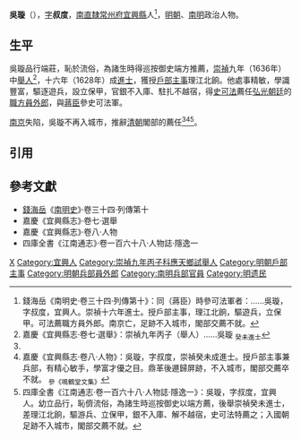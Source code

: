 {{Otheruses|other=名为吴叔度的其他人物|吴叔度}}

'''吳璇'''（{{bd|16世紀||17世紀}}），[[表字|字]]'''叔度'''，[[南直隸|南直隸]][[常州府|常州府]][[宜興縣|宜興縣]]人<ref name=djs>錢海岳《南明史·卷三十四·列傳第十》：同（蔣臣）時參可法軍者：……吳璇，字叔度，宜興人。崇禎十六年進士。授戶部主事，理江北餉，驅遊兵，立保甲。可法薦職方員外郎。南京亡，足跡不入城市，閣部交薦不就。</ref>，[[明朝|明朝]]、[[南明|南明]]政治人物。

==生平==
吳璇品行端莊，恥於流俗，為諸生時得巡按御史端方推薦，[[崇禎|崇禎]]九年（1636年）中[[舉人|舉人]]<ref>嘉慶《宜興縣志·卷七·選舉》：崇禎九年丙子（舉人）……吳璇 <sub>癸未進士</sub></ref>，十六年（1628年）成[[進士|進士]]，獲授[[戶部|戶部]][[主事|主事]]理江北餉。他處事精敏，學識豐富，驅逐遊兵，設立保甲，官銀不入庫、駐扎不越宿，得[[史可法|史可法]]薦任[[弘光帝|弘光朝廷]]的[[職方司|職方]][[員外郎|員外郎]]，與[[蔣臣|蔣臣]]參史可法軍。

[[南京|南京]]失陷，吳璇不再入城市，推辭[[清朝|清朝]]閣部的薦任<ref name=djs/><ref>嘉慶《宜興縣志·卷八·人物》：吳璇，字叔度，崇禎癸未成進士。授戶部主事兼兵部，有精心敏手，學富才優之目。鼎革後遯歸屏跡，不入城市，閣部交薦卒不就。 <sub>參《鳴鶴堂文集》</sub></ref><ref>四庫全書《江南通志·卷一百六十八·人物誌·隱逸一》：吳璇，字叔度，宜興人。幼立品行，恥儕流俗，為諸生時巡按御史以端方薦，後舉崇禎癸未進士，差理江北餉，驅游兵、立保甲，銀不入庫、解不越宿，史可法特薦之；入國朝足跡不入城市，閣部交薦不就。</ref>。

==引用==
{{reflist}}

==參考文獻==
*[[錢海岳|錢海岳]]《[[南明史_(錢海岳)|南明史]]》·卷三十四·列傳第十
*嘉慶《宜興縣志》·卷七·選舉
*嘉慶《宜興縣志》·卷八·人物
*四庫全書《江南通志》·卷一百六十八·人物誌·隱逸一

{{崇禎十六年癸未科殿試金榜}}

[[Category:吴姓|X]]
[[Category:宜興人|Category:宜興人]]
[[Category:崇禎九年丙子科應天鄉試舉人|Category:崇禎九年丙子科應天鄉試舉人]]
[[Category:明朝戶部主事|Category:明朝戶部主事]]
[[Category:明朝兵部員外郎|Category:明朝兵部員外郎]]
[[Category:南明兵部官員|Category:南明兵部官員]]
[[Category:明遗民|Category:明遗民]]